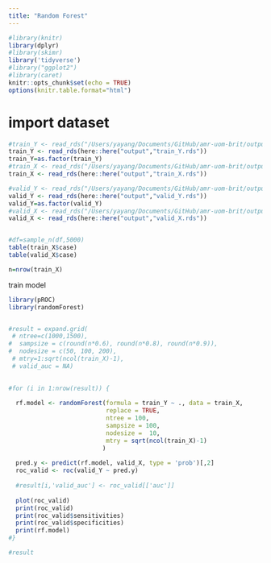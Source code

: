 ```yaml
---
title: "Random Forest"
---
```


```r
#library(knitr)
library(dplyr)
#library(skimr)
library('tidyverse')
#library("ggplot2")
#library(caret)
knitr::opts_chunk$set(echo = TRUE)
options(knitr.table.format="html")

```

# import dataset
```r
#train_Y <- read_rds("/Users/yayang/Documents/GitHub/amr-uom-brit/output/train_Y.rds")
train_Y <- read_rds(here::here("output","train_Y.rds"))
train_Y=as.factor(train_Y)
#train_X <- read_rds("/Users/yayang/Documents/GitHub/amr-uom-brit/output/train_X.rds")
train_X <- read_rds(here::here("output","train_X.rds"))

#valid_Y <- read_rds("/Users/yayang/Documents/GitHub/amr-uom-brit/output/valid_Y.rds")
valid_Y <- read_rds(here::here("output","valid_Y.rds"))
valid_Y=as.factor(valid_Y)
#valid_X <- read_rds("/Users/yayang/Documents/GitHub/amr-uom-brit/output/valid_X.rds")
valid_X <- read_rds(here::here("output","valid_X.rds"))


#df=sample_n(df,5000)
table(train_X$case)
table(valid_X$case)

n=nrow(train_X)
```

train model
```r
library(pROC)
library(randomForest)


#result = expand.grid(
 # ntree=c(1000,1500),
#  sampsize = c(round(n*0.6), round(n*0.8), round(n*0.9)),
#  nodesize = c(50, 100, 200),
 # mtry=1:sqrt(ncol(train_X)-1),
 # valid_auc = NA)
               

#for (i in 1:nrow(result)) {
  
  rf.model <- randomForest(formula = train_Y ~ ., data = train_X, 
                           replace = TRUE,
                           ntree = 100,
                           sampsize = 100,
                           nodesize =  10,
                           mtry = sqrt(ncol(train_X)-1)
                          )
  
  pred.y <- predict(rf.model, valid_X, type = 'prob')[,2]
  roc_valid <- roc(valid_Y ~ pred.y)
  
  #result[i,'valid_auc'] <- roc_valid[['auc']]
  
  plot(roc_valid)
  print(roc_valid)
  print(roc_valid$sensitivities)
  print(roc_valid$specificities)
  print(rf.model)
#}

#result
```

